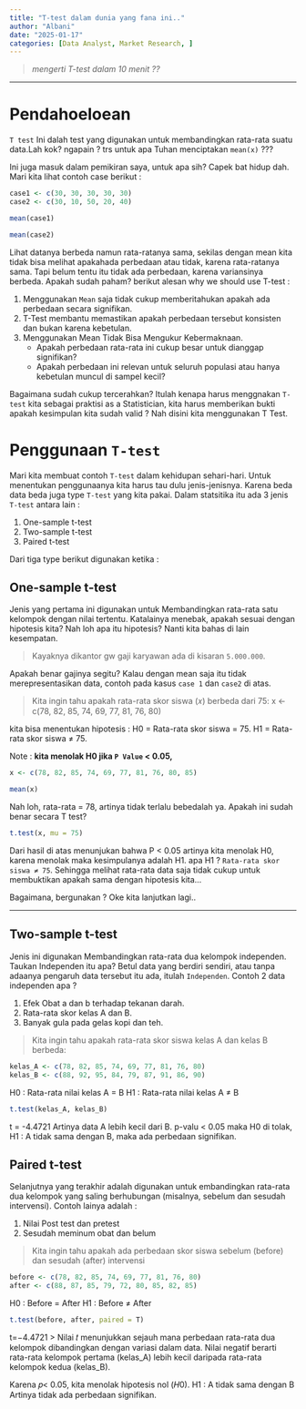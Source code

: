 ```yaml
---
title: "T-test dalam dunia yang fana ini.."
author: "Albani"
date: "2025-01-17"
categories: [Data Analyst, Market Research, ]
---
```

> *mengerti T-test dalam 10 menit ??*

-------

# Pendahoeloean

`T test` Ini dalah test yang digunakan untuk membandingkan rata-rata suatu data.Lah kok? ngapain ? trs untuk apa Tuhan menciptakan `mean(x)` ???

Ini juga masuk dalam pemikiran saya, untuk apa sih? Capek bat hidup dah. Mari kita lihat contoh case berikut :

```r
case1 <- c(30, 30, 30, 30, 30)
case2 <- c(30, 10, 50, 20, 40)
```

```r
mean(case1)
```
```r
mean(case2)
```

Lihat datanya berbeda namun rata-ratanya sama, sekilas dengan mean kita tidak bisa melihat apakahada perbedaan atau tidak, karena rata-ratanya sama. Tapi belum tentu itu tidak ada perbedaan, karena variansinya berbeda. Apakah sudah paham? berikut alesan why we should use T-test :

1. Menggunakan `Mean` saja tidak cukup memberitahukan apakah ada perbedaan secara signifikan.
2. T-Test membantu memastikan apakah perbedaan tersebut konsisten dan bukan karena kebetulan.
3. Menggunakan Mean Tidak Bisa Mengukur Kebermaknaan.
    - Apakah perbedaan rata-rata ini cukup besar untuk dianggap signifikan?
    - Apakah perbedaan ini relevan untuk seluruh populasi atau hanya kebetulan muncul di sampel kecil?

Bagaimana sudah cukup tercerahkan? Itulah kenapa harus menggnakan `T-test` kita sebagai praktisi as a Statistician, kita harus memberikan bukti apakah kesimpulan kita sudah valid ? Nah disini kita menggunakan T Test.

# Penggunaan `T-test`

Mari kita membuat contoh `T-test` dalam kehidupan sehari-hari. Untuk menentukan penggunaanya kita harus tau dulu jenis-jenisnya. Karena beda data beda juga type `T-test` yang kita pakai. Dalam statsitika itu ada 3 jenis `T-test` antara lain :

1. One-sample t-test
2. Two-sample t-test
3. Paired t-test

Dari tiga type berikut digunakan ketika :

## One-sample t-test

Jenis yang pertama ini digunakan untuk Membandingkan rata-rata satu kelompok dengan nilai tertentu. Katalainya menebak, apakah sesuai dengan hipotesis kita? Nah loh apa itu hipotesis? Nanti kita bahas di lain kesempatan.

> Kayaknya dikantor gw gaji karyawan ada di kisaran `5.000.000`.

Apakah benar gajinya segitu? Kalau dengan mean saja itu tidak merepresentasikan data, contoh pada kasus `case 1` dan `case2` di atas.

> Kita ingin tahu apakah rata-rata skor siswa (𝑥) berbeda dari 75:
  x <- c(78, 82, 85, 74, 69, 77, 81, 76, 80)
  
kita bisa menentukan hipotesis :
H0 = Rata-rata skor siswa = 75.
H1 = Rata-rata skor siswa ≠ 75.

Note : **kita menolak H0 jika `P Value` < 0.05,**

```r
x <- c(78, 82, 85, 74, 69, 77, 81, 76, 80, 85)
```
```r
mean(x)
```

Nah loh, rata-rata = 78, artinya tidak terlalu bebedalah ya. Apakah ini sudah benar secara T test? 

```r
t.test(x, mu = 75)
```

Dari hasil di atas menunjukan bahwa P < 0.05 artinya kita menolak H0, karena menolak maka kesimpulanya adalah H1. apa H1 ? `Rata-rata skor siswa ≠ 75`. Sehingga melihat rata-rata data saja tidak cukup untuk membuktikan apakah sama dengan hipotesis kita...

Bagaimana, bergunakan ? Oke kita lanjutkan lagi..

-----

## Two-sample t-test

Jenis ini digunakan Membandingkan rata-rata dua kelompok independen. Taukan Independen itu apa? Betul data yang berdiri sendiri, atau tanpa adaanya pengaruh data tersebut itu ada, itulah  `Independen`. Contoh 2 data independen apa ?

1. Efek Obat a dan b terhadap tekanan darah.
2. Rata-rata skor kelas A dan B.
3. Banyak gula pada gelas kopi dan teh.

> Kita ingin tahu apakah rata-rata skor siswa kelas A dan kelas B berbeda:

```r
kelas_A <- c(78, 82, 85, 74, 69, 77, 81, 76, 80)
kelas_B <- c(88, 92, 95, 84, 79, 87, 91, 86, 90)
```

H0 : Rata-rata nilai kelas A = B
H1 : Rata-rata nilai kelas A ≠ B

```r
t.test(kelas_A, kelas_B)
```

t = -4.4721 Artinya data A lebih kecil dari B.
p-valu < 0.05 maka H0 di tolak, H1 : A tidak sama dengan B, maka ada perbedaan signifikan.

## Paired t-test

Selanjutnya yang terakhir adalah digunakan untuk embandingkan rata-rata dua kelompok yang saling berhubungan (misalnya, sebelum dan sesudah intervensi). Contoh lainya adalah :

1. Nilai Post test dan pretest
2. Sesudah meminum obat dan belum

> Kita ingin tahu apakah ada perbedaan skor siswa sebelum (before) dan sesudah (after) intervensi

```r
before <- c(78, 82, 85, 74, 69, 77, 81, 76, 80)
after <- c(88, 87, 85, 79, 72, 80, 85, 82, 85)
```

H0 : Before = After
H1 : Before ≠ After

```r
t.test(before, after, paired = T)
```

t=−4.4721 > Nilai 𝑡 menunjukkan sejauh mana perbedaan rata-rata dua kelompok dibandingkan dengan variasi dalam data. Nilai negatif berarti rata-rata kelompok pertama (kelas_A) lebih kecil daripada rata-rata kelompok kedua (kelas_B).

Karena 𝑝< 0.05, kita menolak hipotesis nol (𝐻0). H1 : A tidak sama dengan B Artinya tidak ada perbedaan signifikan.
